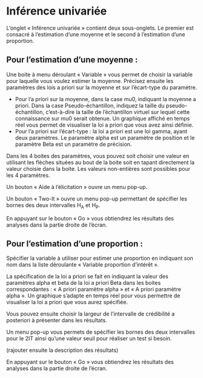 
# Inférence univariée

L’onglet « Inférence univariée » contient deux sous-onglets. Le premier est consacré à l’estimation d’une moyenne et le second à l’estimation d’une proportion. 

## **Pour l’estimation d’une moyenne :** 

Une boite à menu déroulant « Variable » vous permet de choisir la variable pour laquelle vous voulez estimer la moyenne. Précisez ensuite les paramètres des lois a priori sur la moyenne et sur l’écart-type du paramètre. 

- Pour l’a priori sur la moyenne, dans la case mu0, indiquant la moyenne a priori. Dans la case Pseudo-échantillon, indiquez la taille du pseudo-échantillon, c’est-à-dire la taille de l’échantillon virtuel sur lequel cette connaissance sur mu0 serait obtenue. Un graphique affiché en temps réel vous permet de visualiser la loi a priori que vous avez ainsi définie. 
- Pour l’a priori sur l’écart-type : la loi a priori est une loi gamma, ayant deux paramètres. Le paramètre alpha est un paramètre de position et le paramètre Beta est un paramètre de précision. 

Dans les 4 boites des paramètres, vous pouvez soit choisir une valeur en utilisant les flèches situées au bout de la boite soit en tapant directement la valeur choisie dans la boite. Les valeurs non-entières sont possibles pour les 4 paramètres. 

Un bouton « Aide à l’élicitation » ouvre un menu pop-up. 

Un bouton « Two-It » ouvre un menu pop-up permettant de spécifier les bornes des deux intervalles H<sub>A</sub> et H<sub>P</sub>. 

En appuyant sur le bouton « Go » vous obtiendrez les résultats des analyses dans la partie droite de l’écran.

## **Pour l’estimation d’une proportion :** 

Spécifier la variable à utiliser pour estimer une proportion en indiquant son nom dans la liste déroulante « Variable proportion d’intérêt ». 

La spécification de la loi a priori se fait en indiquant la valeur des paramètres alpha et beta de la loi a priori Beta dans les boites correspondantes : « A priori paramètre alpha » et « A priori paramètre alpha ». Un graphique s’adapte en temps réel pour vous permettre de visualiser la loi a priori que vous aurez spécifiée. 

Vous pouvez ensuite choisir la largeur de l’intervalle de crédibilité a posteriori à présenter dans les résultats. 

Un menu pop-up vous permets de spécifier les bornes des deux intervalles pour le 2IT ainsi qu’une valeur seuil pour réaliser un test si besoin. 

(rajouter ensuite la description des résultats)

En appuyant sur le bouton « Go » vous obtiendrez les résultats des analyses dans la partie droite de l’écran. 
